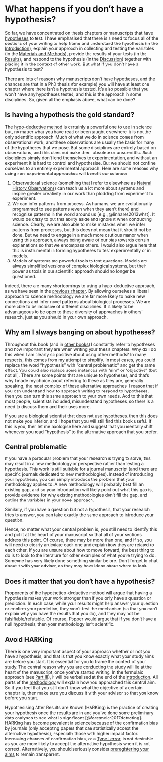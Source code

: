 # What happens if you don’t have a hypothesis? {#nohypothesis}

So far, we have concentrated on thesis chapters or manuscripts that have [hypotheses](#hypothesis) to test. I have emphasised that there is a need to focus all of the sections of your writing to help frame and understand the hypothesis (in the [Introduction](#introduction)), explain your approach in collecting and testing the variables (in the [Materials and Methods](#methods)), provide the results of your tests (in the [Results](#results)), and respond to the hypothesis (in the [Discussion](#discussion)) together with placing it in the context of other work. But what if you don’t have a hypothesis to test?

There are lots of reasons why manuscripts don’t have hypotheses, and the chances are that in a PhD thesis (for example) you will have at least one chapter where there isn’t a hypothesis tested. It's also possible that you won't have any hypotheses tested, and this is the approach in some disciplines. So, given all the emphasis above, what can be done?

## Is having a hypothesis the gold standard? 

The [hypo-deductive method](#whathypothesis) is certainly a powerful one to use in science but, no matter what you have read or been taught elsewhere, it is not the only scientific approach. Much of what we do in science comes from observational work, and these observations are usually the basis for many of the hypotheses that we pose. But some disciplines are entirely based on observations, and this does not make them obsolete or unscientific. Such disciplines simply don't lend themselves to experimentation, and without an experiment it is hard to control and hypothesise. But we should not confine ourselves to an entirely experimental approach. Here are some reasons why using non-experimental approaches will benefit our science:

1. Observational science (something that I refer to elsewhere as [Natural History Observations](https://howtopublishscience.org/whattowrite.html#natural-history-observations)) can teach us a lot more about systems and inspire greater creativity in our work than plodding from experiment to experiment. 
1. We can infer patterns from process. As humans, we are evolutionarily programmed to see patterns (even when they aren't there) and recognise patterns in the world around us [e.g., @linhares2013what]. It would be crazy to put this ability aside and ignore it when conducting science. Clearly, we are also able to make mistakes when we infer patterns from processes, but this does not mean that it should not be done. But we need to engage in a much more cautious manor when using this approach, always being aware of our bias towards certain explanations so that we encompass others. I would also argue here that this is instrumental in forming hypotheses to test experimentally or in models. 
1. Models of systems are powerful tools to test questions. Models are always simplified versions of complex biological systems, but their power as tools in our scientific approach should no longer be questioned. 

Indeed, there are many shortcomings to using a hypo-deductive approach, as we have seen in the [previous chapter](#TypeI). By allowing ourselves a liberal approach to science methodology we are far more likely to make new connections and infer novel patterns about biological processes. We are more able to be inclusive of different disciplines. It is likely to be advantageous to be open to these diversity of approaches in others' research, just as you should in your own approach.

## Why am I always banging on about hypotheses?
Throughout this book (and in [other books](https://howtopublishscience.org/)) I constantly refer to hypotheses and how important they are when writing your thesis chapters. Why do I do this when I am clearly so positive about using other methods? In many respects, this comes from my attempt to simplify. In most cases, you could replace the word "hypothesis" with "central problematic" and get the same effect. You could also replace some instances with "aim" or "objective" (but not all). There are some points that are unique to hypotheses, and that's why I made my choice about referring to these as they are, generally speaking, the most complex of these alternative approaches. I reason that if you can understand how to approach writing to respond to hypotheses, then you can turn this same approach to your own needs. Add to this that most people, scientists included, misunderstand hypotheses, so there is a need to discuss them and their uses more. 

If you are a biological scientist that does not use hypotheses, then this does not make you inferior, and I hope that you will still find this book useful. If this is you, then let me apologise here and suggest that you mentally shift whenever you read "hypothesis" to the alternative approach that you prefer. 

## Central problematic
If you have a particular problem that your research is trying to solve, this may result in a new methodology or perspective rather than testing a hypothesis. This work is still suitable for a journal manuscript (and there are specific journals dedicated to new methodologies). Instead of introducing your hypothesis, you can simply introduce the problem that your methodology applies to. A new methodology will probably best fill an existing gap, and so your introduction will likely point out what this gap is, provide evidence for why existing methodologies don’t fill the gap, and outline the variables in your novel approach. 

Similarly, if you have a question but not a hypothesis, that your research tries to answer, you can take exactly the same approach to introduce your question. 

Hence, no matter what your central problem is, you still need to identify this and put it at the heart of your manuscript so that all of your sections address this point. Of course, there may be more than one, and if so, you will need to clearly articulate each one and explain how they are related to each other. If you are unsure about how to move forward, the best thing to do is to look to the literature for other examples of what you’re trying to do. Someone has very likely done something similar before. Don’t forget to chat about it with your advisor, as they may have ideas about where to look.

## Does it matter that you don’t have a hypothesis?
Proponents of the hypothetico-deductive method will argue that having a hypothesis makes your work stronger than if you only have a question or prediction. In each case, while your results might help answer your question or confirm your prediction, they won’t test the mechanism (so that you can’t explain why you have the results that you do), and they may not be falsifiable/refutable. Of course, Popper would argue that if you don’t have a null hypothesis, then your methodology isn’t scientific. 


## Avoid HARKing 
There is one very important aspect of your approach whether or not you have a hypothesis, and that is that you know exactly what your study aims are before you start. It is essential for you to frame the context of your study. The central reason why you are conducting the study will lie at the heart of the manuscript, once you've started writing. In the formulaic approach (see [Part III](#formula)), it will be verbalised at the end of the [introduction](#introduction). All parts of the [methodology](#methods) will explain how you approached this central aim. So if you feel that you still don't know what the objective of a certain chapter is, then make sure you discuss it with your advisor so that you know before you start.

Hypothesising After Results are Known (HARKing) is the practice of creating your hypothesis once the results are in and you’ve done some preliminary data analyses to see what is significant [@forstmeier2017detecting]. HARKing has become prevalent in science because of the confirmation bias by journals (only accepting papers that can statistically accept the alternative hypothesis), especially those with higher impact factor. Increasing chances of confirmation bias, or a [Type I error](#TypeI), is not desirable as you are more likely to accept the alternative hypothesis when it is not correct. Alternatively, you should seriously consider [preregistering your aims](#transparency) to remain transparent.

